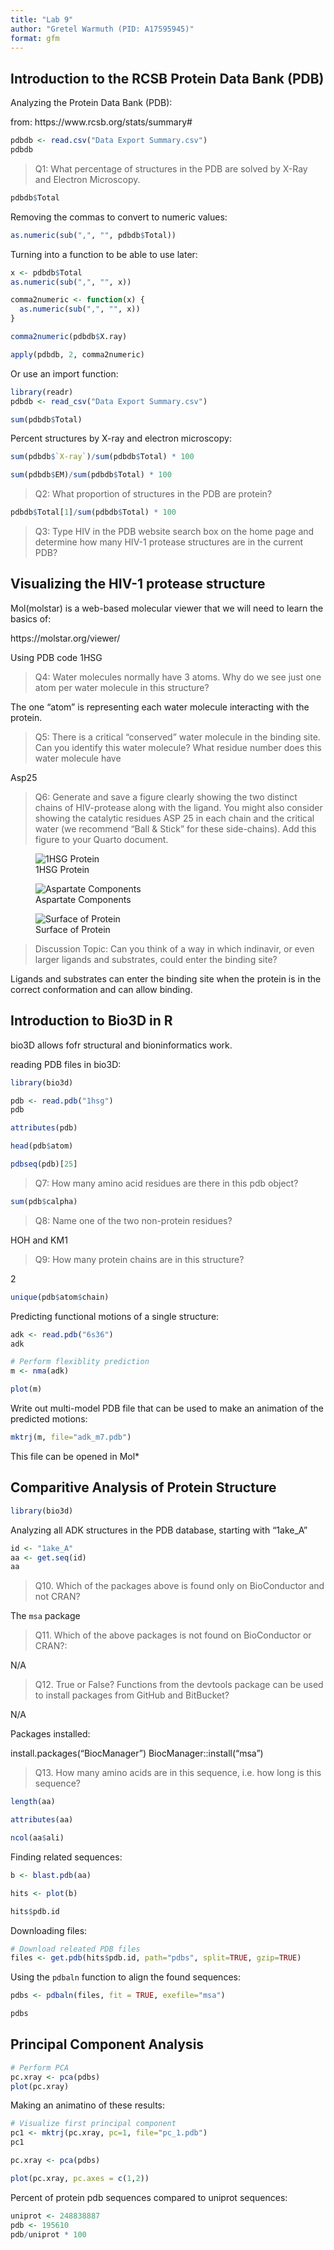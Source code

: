 ```yaml
---
title: "Lab 9"
author: "Gretel Warmuth (PID: A17595945)"
format: gfm
---
```


## Introduction to the RCSB Protein Data Bank (PDB)

Analyzing the Protein Data Bank (PDB):

from: https://www.rcsb.org/stats/summary#

```r
pdbdb <- read.csv("Data Export Summary.csv")
pdbdb
```

> Q1: What percentage of structures in the PDB are solved by X-Ray and Electron Microscopy.

```r
pdbdb$Total
```

Removing the commas to convert to numeric values:

```r
as.numeric(sub(",", "", pdbdb$Total))
```

Turning into a function to be able to use later:

```r
x <- pdbdb$Total 
as.numeric(sub(",", "", x))
```

```r
comma2numeric <- function(x) {
  as.numeric(sub(",", "", x))
}
```

```r
comma2numeric(pdbdb$X.ray)
```

```r
apply(pdbdb, 2, comma2numeric)
```

Or use an import function:

```r
library(readr)
pdbdb <- read_csv("Data Export Summary.csv")
```

```r
sum(pdbdb$Total)
```

Percent structures by X-ray and electron microscopy:

```r
sum(pdbdb$`X-ray`)/sum(pdbdb$Total) * 100
```

```r
sum(pdbdb$EM)/sum(pdbdb$Total) * 100
```

> Q2: What proportion of structures in the PDB are protein?

```r
pdbdb$Total[1]/sum(pdbdb$Total) * 100
```

> Q3: Type HIV in the PDB website search box on the home page and determine how many HIV-1 protease structures are in the current PDB?

## Visualizing the HIV-1 protease structure

Mol(molstar) is a web-based molecular viewer that we will need to learn the basics of:

https://molstar.org/viewer/

Using PDB code 1HSG

> Q4: Water molecules normally have 3 atoms. Why do we see just one atom per water molecule in this structure?

The one "atom" is representing each water molecule interacting with the protein.

> Q5: There is a critical “conserved” water molecule in the binding site. Can you identify this water molecule? What residue number does this water molecule have

Asp25

> Q6: Generate and save a figure clearly showing the two distinct chains of HIV-protease along with the ligand. You might also consider showing the catalytic residues ASP 25 in each chain and the critical water (we recommend “Ball & Stick” for these side-chains). Add this figure to your Quarto document.

![1HSG Protein](1HSG.png)

![Aspartate Components](1HSG2.png)


![Surface of Protein](1HSG1.png)

> Discussion Topic: Can you think of a way in which indinavir, or even larger ligands and substrates, could enter the binding site?

Ligands and substrates can enter the binding site when the protein is in the correct conformation and can allow binding.

## Introduction to Bio3D in R

bio3D allows fofr structural and bioninformatics work.

reading PDB files in bio3D:

```r
library(bio3d)

pdb <- read.pdb("1hsg")
pdb
```

```r
attributes(pdb)
```

```r
head(pdb$atom)
```

```r
pdbseq(pdb)[25]
```

> Q7: How many amino acid residues are there in this pdb object? 

```r
sum(pdb$calpha)
```


> Q8: Name one of the two non-protein residues? 

HOH and KM1

> Q9: How many protein chains are in this structure? 

2

```r
unique(pdb$atom$chain)
```

Predicting functional motions of a single structure: 

```r
adk <- read.pdb("6s36")
adk
```

```r
# Perform flexiblity prediction
m <- nma(adk)

plot(m)
```

Write out multi-model PDB file that can be used to make an animation of the predicted motions:

```r
mktrj(m, file="adk_m7.pdb")
```

This file can be opened in Mol*

## Comparitive Analysis of Protein Structure

```r
library(bio3d)
```

Analyzing all ADK structures in the PDB database, starting with "1ake_A"

```r
id <- "1ake_A"
aa <- get.seq(id)
aa
```

> Q10. Which of the packages above is found only on BioConductor and not CRAN? 

The `msa` package

> Q11. Which of the above packages is not found on BioConductor or CRAN?: 

N/A

> Q12. True or False? Functions from the devtools package can be used to install packages from GitHub and BitBucket? 

N/A

Packages installed:

install.packages("BiocManager")
BiocManager::install("msa")

> Q13. How many amino acids are in this sequence, i.e. how long is this sequence?

```r
length(aa)
```

```r
attributes(aa)
```

```r
ncol(aa$ali)
```

Finding related sequences:

```r
b <- blast.pdb(aa)
```

```r
hits <- plot(b)
```

```r
hits$pdb.id
```

Downloading files:

```r
# Download releated PDB files
files <- get.pdb(hits$pdb.id, path="pdbs", split=TRUE, gzip=TRUE)
```

Using the `pdbaln` function to align the found sequences:

```r
pdbs <- pdbaln(files, fit = TRUE, exefile="msa")
```

```r
pdbs
```

## Principal Component Analysis

```r
# Perform PCA
pc.xray <- pca(pdbs)
plot(pc.xray)
```

Making an animatino of these results:

```r
# Visualize first principal component
pc1 <- mktrj(pc.xray, pc=1, file="pc_1.pdb")
pc1
```

```r
pc.xray <- pca(pdbs)
```


```r
plot(pc.xray, pc.axes = c(1,2))
```

Percent of protein pdb sequences compared to uniprot sequences: 

```r
uniprot <- 248838887
pdb <- 195610
pdb/uniprot * 100
```





